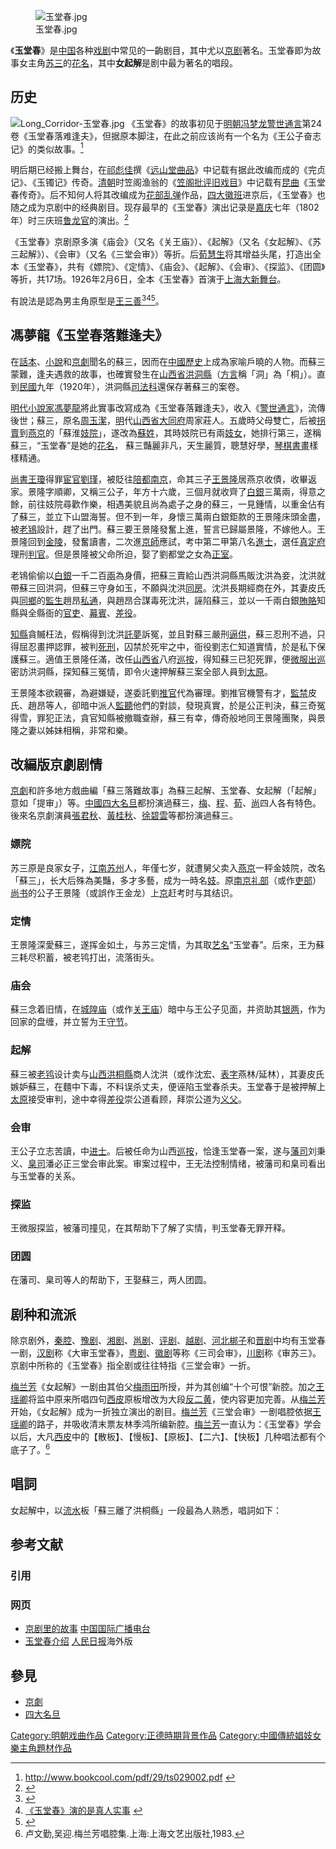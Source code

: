 [[File:玉堂春.jpg|right]]

《'''玉堂春'''》是[[中国|中国]]各种[[戏剧|戏剧]]中常见的一齣剧目，其中尤以[[京剧|京剧]]著名。玉堂春即为故事女主角[[苏三|苏三]]的[[花名|花名]]，其中'''女起解'''是剧中最为著名的唱段。

==历史==
[[File:Long_Corridor-玉堂春.jpg|thumb]]
《玉堂春》的故事初见于[[明朝|明朝]][[冯梦龙|冯梦龙]][[警世通言|警世通言]]第24卷《玉堂春落难逢夫》，但据原本脚注，在此之前应该尚有一个名为《王公子奋志记》的类似故事。<ref>http://www.bookcool.com/pdf/29/ts029002.pdf {{dead link|date=2018年1月|bot=InternetArchiveBot|fix-attempted=yes}}</ref>

明后期已经搬上舞台，在[[祁彪佳|祁彪佳]]撰《[[远山堂曲品|远山堂曲品]]》中记载有据此改编而成的《完贞记》、《玉镯记》传奇。[[清朝|清朝]]时笠阁渔翁的《[[笠阁批评旧戏目|笠阁批评旧戏目]]》中记载有[[昆曲|昆曲]]《玉堂春传奇》。后不知何人将其改编成为[[花部|花部]][[北管|乱弹]]作品，[[徽班|四大徽班]]进京后，《玉堂春》也随之成为京剧中的经典剧目。现存最早的《玉堂春》演出记录是[[嘉庆|嘉庆]]七年（1802年）时三庆班[[鲁龙官|鲁龙官]]的演出。<ref>{{Cite web|title=清代燕都梨園史料/衆香國 - 中国都市芸能研究会|url=http://wagang.econ.hc.keio.ac.jp/~chengyan/index.php?清代燕都梨園史料/衆香國#t26dc63b|accessdate=2020-01-29|work=wagang.econ.hc.keio.ac.jp|archive-url=https://web.archive.org/web/20190904082411/http://wagang.econ.hc.keio.ac.jp/~chengyan/index.php?%E6%B8%85%E4%BB%A3%E7%87%95%E9%83%BD%E6%A2%A8%E5%9C%92%E5%8F%B2%E6%96%99%2F%E8%A1%86%E9%A6%99%E5%9C%8B#t26dc63b|archive-date=2019-09-04|dead-url=yes}}</ref>

《玉堂春》京剧原多演《庙会》（又名《关王庙》）、《起解》（又名《女起解》、《苏三起解》）、《会审》（又名《三堂会审》）等折。后[[荀慧生|荀慧生]]将其增益头尾，打造出全本《玉堂春》，共有《嫖院》、《定情》、《庙会》、《起解》、《会审》、《探监》、《团圆》等折，共17场。1926年2月6日，全本《玉堂春》首演于[[上海市|上海]][[天蟾逸夫舞台|大新舞台]]。

有說法是認為男主角原型是[[王三善|王三善]]<ref>{{Cite web|title=中国文化史500疑案|url=http://ds.eywedu.com/500/index307.htm|accessdate=2020-01-29|work=ds.eywedu.com|archive-url=https://web.archive.org/web/20190612023959/http://ds.eywedu.com/500/index307.htm|archive-date=2019-06-12|dead-url=no}}</ref><ref>[http://www.dongdongqiang.com/xqew/650.htm 《玉堂春》演的是真人实事] {{webarchive|url=https://web.archive.org/web/20150621130115/http://www.dongdongqiang.com/xqew/650.htm|date=2015-06-21}}</ref><ref>{{Cite web|title=商丘的“羅密歐與朱麗葉”|url=http://www.ha.chinanews.com.cn/hgzhss/testnews/news/379/2006-09-20/2006-09-20-379-21106.shtml|accessdate=2016-05-18|archive-url=https://web.archive.org/web/20111228015117/http://www.ha.chinanews.com.cn/hgzhss/testnews/news/379/2006-09-20/2006-09-20-379-21106.shtml|archive-date=2011-12-28|dead-url=yes}}</ref>。

==馮夢龍《玉堂春落難逢夫》==
在[[話本|話本]]、[[小說|小說]]和[[京劇|京劇]]聞名的蘇三，因而在[[中國歷史|中國歷史]]上成為家喻戶曉的人物。而蘇三蒙難，逢夫遇救的故事，也確實發生在[[山西省|山西省]][[洪洞縣|洪洞縣]]（[[方言|方言]]稱「洞」為「桐」）。直到[[中華民國|民國]]九年（1920年），洪洞縣[[司法科|司法科]]還保存著蘇三的案卷。

[[明代|明代]][[小說家|小說家]][[馮夢龍|馮夢龍]]將此實事改寫成為《玉堂春落難逢夫》，收入《[[警世通言|警世通言]]》，流傳後世；蘇三，原名[[周玉潔|周玉潔]]，[[明|明]]代[[山西省|山西省]][[大同府|大同府]]周家莊人。五歲時父母雙亡，后被[[人口贩卖|拐賣]]到[[燕京|燕京]]的「蘇淮[[妓院|妓院]]」，遂改為[[蘇姓|蘇姓]]，其時妓院已有兩[[妓女|妓女]]，她排行第三，遂稱蘇三，“玉堂春”是她的[[花名|花名]]， 蘇三豔麗非凡，天生麗質，聰慧好學，[[琴棋書畫|琴棋書畫]]樣樣精通。

[[尚书_(官职)|尚書]][[王瓊_(成化進士)|王瓊]]得罪[[宦官|宦官]][[劉瑾|劉瑾]]，被貶往[[陪都|陪都]][[南京|南京]]，命其三子[[王景隆|王景隆]]居燕京收債，收畢返家。景隆字順卿，又稱三公子，年方十六歲，三個月就收齊了[[银锭|白銀]]三萬兩，得意之餘，前往妓院尋歡作樂，相遇美貌且尚為處子之身的蘇三，一見鍾情，以重金佔有了蘇三，並立下山盟海誓。但不到一年，身懷三萬兩白銀鉅款的王景隆床頭金盡，被[[老鴇|老鴇]]設計，趕了出門。蘇三要王景隆發奮上進，誓言已歸屬景隆，不嫁他人。王景隆回到[[金陵|金陵]]，發奮讀書，二次進[[明清北京城|京師]]應試，考中第二甲第八名[[進士|進士]]，選任[[真定府|真定府]]理刑[[判官|判官]]。但是景隆被父命所迫，娶了劉都堂之女為[[嫡妻|正室]]。

老鴇偷偷以[[銀|白銀]]一千二百[[银锭|兩]]為身價，把蘇三賣給山西洪洞縣馬販沈洪為妾，沈洪就帶蘇三回洪洞，但蘇三守身如玉，不願與沈洪[[性交|同房]]。沈洪長期經商在外，其妻皮氏與[[同鄉|同鄉]]的[[監生|監生]]趙昂[[通奸|私通]]，與趙昂合謀毒死沈洪，誣陷蘇三，並以一千兩白銀[[賄賂|賄賂]]知縣與全縣衙的[[官吏|官吏]]、[[師爺|幕賓]]、[[衙門差役|差役]]。

[[知縣|知縣]]貪贓枉法，假稱得到沈洪[[託夢|託夢]]訴冤，並且對蘇三嚴刑[[刑訊逼供|逼供]]，蘇三忍刑不過，只得屈忍畫押認罪，被判[[死刑|死刑]]，囚禁於死牢之中，衙役劉志仁知道實情，於是私下保護蘇三。適值王景隆任滿，改任[[山西等處承宣布政使司|山西省]]八府[[巡按|巡按]]，得知蘇三已犯死罪，便[[微服私访|微服出巡]]密訪洪洞縣，探知蘇三冤情，即令火速押解蘇三案全部人員到[[太原府|太原]]。

王景隆本欲親審，為避嫌疑，遂委託劉[[推官|推官]]代為審理。劉推官機警有才，[[有期徒刑|監禁]]皮氏、趙昂等人，卻暗中派人[[通訊監察|監聽]]他們的對談，發現真實，於是公正判決，蘇三奇冤得雪，罪犯正法，貪官知縣被撤職查辦，蘇三有幸，傳奇般地同王景隆團聚，與景隆之妻以姊妹相稱，非常和樂。

==改編版京劇剧情==
[[京劇|京劇]]和許多地方戲曲編「蘇三落難故事」為蘇三起解、玉堂春、女起解（「起解」意如「提审」）等。[[中國|中國]][[京剧四大名旦|四大名旦]]都扮演過蘇三，[[梅兰芳|梅]]、[[程砚秋|程]]、[[荀慧生|荀]]、[[尚小云|尚]]四人各有特色。後來名京劇演員[[張君秋|張君秋]]、[[黃桂秋|黃桂秋]]、[[徐碧雲|徐碧雲]]等都扮演過蘇三。

===嫖院===
苏三原是良家女子，[[江南|江南]][[苏州府|苏州]]人，年僅七岁，就遭舅父卖入[[北京市|燕京]]一秤金妓院，改名「蘇三」，长大后殊為美豔，多才多藝，成为一時名[[妓|妓]]。原[[南京六部|南京礼部]]（或作[[吏部|吏部]]）[[礼部尚书|尚书]]的公子王景隆（或誤作王金龙）上[[順天府|京]]赶考时与其结识。

===定情===
王景隆深愛蘇三，遂挥金如土，与苏三定情，为其取[[艺名|艺名]]“玉堂春”。后來，王为蘇三耗尽积蓄，被老鸨打出，流落街头。

===庙会===
蘇三念着旧情，在[[城隍庙|城隍庙]]（或作[[關帝廟|关王庙]]）暗中与王公子见面，并资助其[[中国古代银质钱币|银两]]，作为回家的盘缠，并立誓为王[[贞操|守节]]。

===起解===
蘇三被[[老鴇|老鸨]]设计卖与[[山西|山西]][[洪洞县|洪桐縣]]商人沈洪（或作沈宏、[[表字|表字]]燕林/延林），其妻皮氏嫉妒蘇三，在麵中下毒，不料误杀丈夫，便诬陷玉堂春杀夫。玉堂春于是被押解上[[太原府|太原]]接受审判，途中幸得[[衙門差役|差役]]崇公道看顾，拜崇公道为[[乾親|义父]]。

===会审===
王公子立志苦讀，中[[进士|进士]]。后被任命为山西[[巡按|巡按]]，恰逢玉堂春一案，遂与[[承宣布政使司布政使|藩司]]刘秉义、[[按察使|臬司]]潘必正三堂会审此案。审案过程中，王无法控制情绪，被藩司和臬司看出与玉堂春的关系。

===探监===
王微服探监，被藩司撞见，在其帮助下了解了实情，判玉堂春无罪开释。

===团圆===
在藩司、臬司等人的帮助下，王娶蘇三，两人团圆。

==剧种和流派==
除京剧外，[[秦腔|秦腔]]、[[豫剧|豫剧]]、[[湘剧|湘剧]]、[[邕剧|邕剧]]、[[评剧|评剧]]、[[越剧|越剧]]、[[河北梆子|河北梆子]]和[[晋剧|晋剧]]中均有玉堂春一剧，[[汉剧_(湖北)|汉剧]]称《大审玉堂春》，[[粤剧|粤剧]]、[[徽剧|徽剧]]等称《三司会审》，[[川剧|川剧]]称《审苏三》。京剧中所称的《玉堂春》指全剧或往往特指《三堂会审》一折。

[[梅兰芳|梅兰芳]]《女起解》一剧由其伯父[[梅雨田|梅雨田]]所授，并为其创编“十个可恨”新腔。加之[[王瑶卿|王瑶卿]]将监中原来所唱四句[[西皮|西皮]]原板增改为大段[[反二黄|反二黄]]，使内容更加完善。从[[梅兰芳|梅兰芳]]开始，《女起解》成为一折独立演出的剧目。[[梅兰芳|梅兰芳]]《三堂会审》一剧唱腔依据[[王瑶卿|王瑶卿]]的路子，并吸收清末票友林季鸿所编新腔。[[梅兰芳|梅兰芳]]一直认为：《玉堂春》学会以后，大凡[[西皮|西皮]]中的【散板】、【慢板】、【原板】、【二六】、【快板】几种唱法都有个底子了。<ref>卢文勤,吴迎.梅兰芳唱腔集.上海:上海文艺出版社,1983.</ref>

==唱詞==
女起解中，以[[流水|流水]]板「蘇三離了洪桐縣」一段最為人熟悉，唱詞如下：

{{cquote|
【流水】<br />
蘇三離了洪桐縣<br />
將身來在大街前<br />
未曾開言我心內慘<br />
過往的君子聽我言<br />
哪一位去往南京轉<br />
與我那三郎把信傳<br />
言說蘇三把命斷<br />
來生變犬馬我當報還}}

== 参考文献 ==
=== 引用 ===
{{Reflist|2}}

=== 网页 ===
* [https://web.archive.org/web/20070929124925/http://gb2.chinabroadcast.cn/1015/2003-10-23/98@331216.htm 京剧里的故事] [[中国国际广播电台|中国国际广播电台]]
* [http://web.peopledaily.com.cn/haiwai/9710/18/newfiles/g1081.html 玉堂春介绍]{{dead link|date=2018年1月 |bot=InternetArchiveBot |fix-attempted=yes }} [[人民日报|人民日报]]海外版

==參見==
*[[京劇|京劇]]
*[[京剧四大名旦|四大名旦]]

[[Category:明朝戏曲作品|Category:明朝戏曲作品]]
[[Category:正德時期背景作品|Category:正德時期背景作品]]
[[Category:中國傳統娼妓女樂主角題材作品|Category:中國傳統娼妓女樂主角題材作品]]